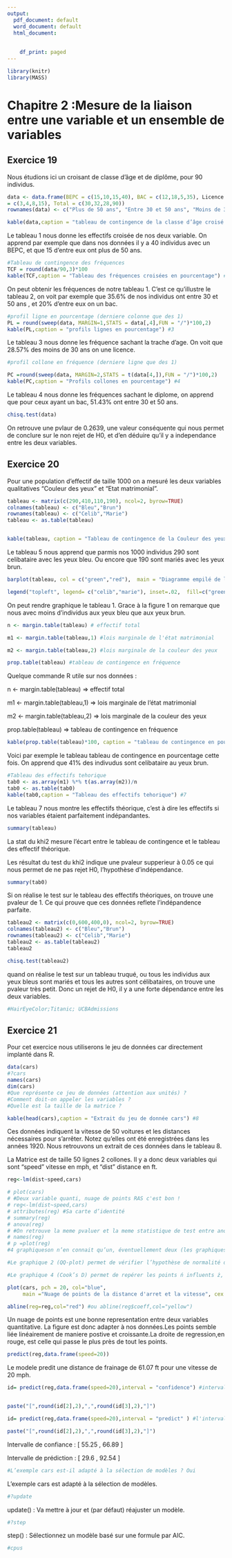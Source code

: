 ```yaml
---
output:
  pdf_document: default
  word_document: default
  html_document:
    
    
    df_print: paged
---
```


```r
library(knitr)
library(MASS)
```

# Chapitre 2 :Mesure de la liaison entre une variable et un ensemble de variables

## Exercice 19

Nous étudions ici un croisant de classe d’âge et de diplôme, pour 90 individus.

```r
data <- data.frame(BEPC = c(15,10,15,40), BAC = c(12,18,5,35), Licence
= c(3,4,8,15), Total = c(30,32,28,90))
rownames(data) <- c("Plus de 50 ans", "Entre 30 et 50 ans", "Moins de 30 ans", "Total")

kable(data,caption = "tableau de contingence de la classe d’âge croisé avec le diplôme") #1
```

Le tableau 1 nous donne les effectifs croisée de nos deux variable. On apprend par exemple que dans nos données il y a 40 individus avec un BEPC, et que 15 d'entre eux ont plus de 50 ans. 

```r
#Tableau de contingence des fréquences
TCF = round(data/90,3)*100
kable(TCF,caption = "Tableau des fréquences croisées en pourcentage") #2
```

On peut obtenir les fréquences de notre tableau 1. C'est ce qu'illustre le tableau 2, on voit par exemple que 35.6% de nos individus ont entre 30 et 50 ans , et 20% d'entre eux on un bac. 

```r
#profil ligne en pourcentage (derniere colonne que des 1)
PL = round(sweep(data, MARGIN=1,STATS = data[,4],FUN = "/")*100,2)
kable(PL,caption = "profils lignes en pourcentage") #3
```

Le tableau 3 nous donne les fréquence sachant la trache d'age. On voit que 28.57% des moins de 30 ans on une licence.

```r
#profil collone en fréquence (derniere ligne que des 1)

PC =round(sweep(data, MARGIN=2,STATS = t(data[4,]),FUN = "/")*100,2)
kable(PC,caption = "Profils collones en pourcentage") #4
```

Le tableau 4 nous donne les fréquences sachant le diplome, on apprend que pour ceux ayant un bac, 51.43% ont entre 30 et 50 ans.
```r
chisq.test(data)
```
On retrouve une pvlaur de 0.2639, une valeur conséquente qui nous permet de conclure sur le non rejet de H0, et d'en déduire qu'il y a independance entre les deux variables.



## Exercice 20

Pour une population d’effectif de taille 1000 on a mesuré les deux variables qualitatives “Couleur des yeux” et “Etat matrimonial”. 
```r
tableau <- matrix(c(290,410,110,190), ncol=2, byrow=TRUE)
colnames(tableau) <- c("Bleu","Brun")
rownames(tableau) <- c("Celib","Marie")
tableau <- as.table(tableau)


kable(tableau, caption = "Tableau de contingence de la Couleur des yeux et Etat matrimonial") #5
```

Le tableau 5 nous apprend que parmis nos 1000 individus 290 sont celibataire avec les yeux bleu. Ou encore que 190 sont mariés avec les yeux brun.

\newpage

```r

barplot(tableau, col = c("green","red"),  main = "Diagramme empilé de la couleur des yeux selon la situation matrimoniale", cex.main = 1)

legend("topleft", legend= c("celib","marie"), inset=.02,  fill=c("green","red"))
```

On peut rendre graphique le tableau 1. Grace à la figure 1 on remarque que nous avec moins d'individus aux yeux bleu que aux yeux brun. 




```r
n <- margin.table(tableau) # effectif total

m1 <- margin.table(tableau,1) #lois marginale de l'état matrimonial

m2 <- margin.table(tableau,2) #lois marginale de la couleur des yeux

prop.table(tableau) #tableau de contingence en fréquence
```


Quelque commande R utile sur nos données :

n <- margin.table(tableau) => effectif total

m1 <- margin.table(tableau,1) => lois marginale de l'état matrimonial

m2 <- margin.table(tableau,2) => lois marginale de la couleur des yeux

prop.table(tableau) => tableau de contingence en fréquence

```r
kable(prop.table(tableau)*100, caption = "tableau de contingence en pourcentage") #6
```

Voici par exemple le tableau tableau de contingence en pourcentage cette fois. On apprend que 41% des indivudus sont celibataire au yeux brun.

```r
#Tableau des effectifs tehorique 
tab0 <- as.array(m1) %*% t(as.array(m2))/n 
tab0 <- as.table(tab0)
kable(tab0,caption = "Tableau des effectifs tehorique") #7
```

Le tableau 7 nous montre les effectifs théorique, c'est à dire les effectifs si nos variables étaient parfaitement indépandantes.

```r
summary(tableau)
```

La stat du khi2 mesure l'écart entre le tableau de contingence et le tableau des effectif théorique. 

Les résultat du test du khi2 indique une pvaleur supperieur à 0.05 ce qui nous permet de ne pas rejet H0, l'hypothèse d'indépendance.

```r
summary(tab0)
```

Si on réalise le test sur le tableau des effectifs théoriques, on trouve une pvaleur de 1. Ce qui prouve que ces données reflete l'indépandence parfaite.  


```r
tableau2 <- matrix(c(0,600,400,0), ncol=2, byrow=TRUE)
colnames(tableau2) <- c("Bleu","Brun")
rownames(tableau2) <- c("Celib","Marie")
tableau2 <- as.table(tableau2)
tableau2
```

```r
chisq.test(tableau2)
```

quand on réalise le test sur un tableau truqué, ou tous les individus aux yeux bleus sont mariés et tous
les autres sont célibataires, on trouve une pvaleur très petit. Donc un rejet de H0, il y a une forte dépendance entre les deux variables.

```r
#HairEyeColor;Titanic; UCBAdmissions
```


## Exercice 21

Pour cet exercice nous utiliserons le jeu de données car directement implanté dans R.

```r
data(cars)
#?cars
names(cars)
dim(cars)
#Que représente ce jeu de données (attention aux unités) ?
#Comment doit-on appeler les variables ?
#Quelle est la taille de la matrice ? 
```

```r
kable(head(cars),caption = "Extrait du jeu de donnée cars") #8
```


Ces données indiquent la vitesse de 50 voitures et les distances nécessaires pour s'arrêter. Notez qu'elles ont été enregistrées dans les années 1920. Nous retrouvons un extrait de ces données dans le tableau 8.

La Matrice est de taille 50 lignes 2 collones. Il y a donc deux variables qui sont "speed"	vitesse en mph, et "dist" distance en ft.


```r
reg<-lm(dist~speed,cars)
```

```r
# plot(cars)
# #Deux variable quanti, nuage de points RAS c'est bon !
# reg<-lm(dist~speed,cars)
# attributes(reg) #Sa carte d’identité
# summary(reg)
# anova(reg)
# #On retrouve la meme pvaluer et la meme statistique de test entre anova(reg) et summary(reg).
# names(reg)
# p =plot(reg)
#4 graphiqueson n’en connait qu’un, éventuellement deux (les graphiques 1 et 3) mais le 2 et le 4 sont sans doute inconnus.

#Le graphique 2 (QQ-plot) permet de vérifier l’hypothèse de normalité des résidus : si les points sont à peu près alignés en se confondant avec la première bissectrice des axes, on peut dire que les résidus suivent une loi normale.

#Le graphique 4 (Cook’s D) permet de repérer les points ń influents ż, c’est-à-dire ceux pour qui la régression linéaire est mal (ou pas) adaptée, parce qu’ils se situent trop loin de la droite de régression. Ces points sont repérés par de grandes valeurs du D de Cook

```

```r

plot(cars, pch = 20, col="blue", 
     main ="Nuage de points de la distance d'arret et la vitesse", cex.main = 1)

abline(reg=reg,col="red") #ou abline(reg$coeff,col="yellow")
```

Un nuage de points est une bonne representation entre deux variables quantitative. La figure est donc adapter à nos données.Les points semble liée linéairement de maniere postive et croissante.La droite de regression,en rouge, est celle qui passe le plus près de tout les points.

```r
predict(reg,data.frame(speed=20)) 
```

Le modele predit une distance de frainage de 61.07 ft pour une vitesse de 20 mph.

```r
id= predict(reg,data.frame(speed=20),interval = "confidence") #intervalle de confiance


paste("[",round(id[2],2),",",round(id[3],2),"]")
```
```r
id= predict(reg,data.frame(speed=20),interval = "predict" ) #l'intervalle de prédiction

paste("[",round(id[2],2),",",round(id[3],2),"]")
```
Intervalle de confiance : [ 55.25 , 66.89 ]

Intervalle de prédiction : [ 29.6 , 92.54 ]

```r
#L’exemple cars est-il adapté à la sélection de modèles ? Oui
```
L’exemple cars est adapté à la sélection de modèles.
```r
#?update
```
update() : Va mettre à jour et (par défaut) réajuster un modèle. 

```r
#?step
```
step() : Sélectionnez un modèle basé sur une formule par AIC.

```r

#cpus
```

\newpage








